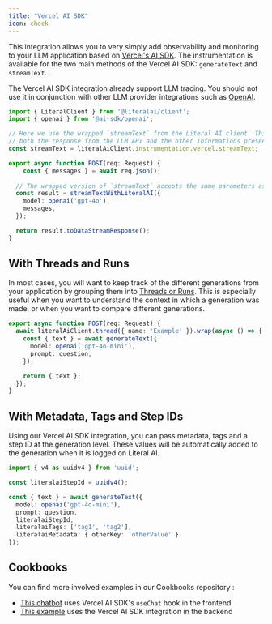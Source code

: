 ```yaml
---
title: "Vercel AI SDK"
icon: check
---
```


This integration allows you to very simply add observability and monitoring to your LLM application based on [Vercel's AI SDK](https://sdk.vercel.ai/docs/introduction). The instrumentation is available for the two main methods of the Vercel AI SDK: `generateText` and `streamText`.

<Tip>The Vercel AI SDK integration already support LLM tracing. You should not use it in conjunction with other LLM provider integrations such as [OpenAI](/integrations/openai).</Tip>

```typescript
import { LiteralClient } from '@literalai/client';
import { openai } from '@ai-sdk/openai';

// Here we use the wrapped `streamText` from the Literal AI client. This will allow us to automatically capture
// both the response from the LLM API and the other informations present in the response (latency, token counts, etc...).
const streamText = literalAiClient.instrumentation.vercel.streamText;

export async function POST(req: Request) {
    const { messages } = await req.json();
  
  // The wrapped version of `streamText` accepts the same parameters as the original function.
  const result = streamTextWithLiteralAI({
    model: openai('gpt-4o'),
    messages,
  });

  return result.toDataStreamResponse();
}
```

## With Threads and Runs

In most cases, you will want to keep track of the different generations from your application by grouping them into [Threads or Runs](/guides/logs). This is especially useful when you want to understand the context in which a generation was made, or when you want to compare different generations.

```typescript TypeScript
export async function POST(req: Request) {
  await literalAiClient.thread({ name: 'Example' }).wrap(async () => {
    const { text } = await generateText({
      model: openai('gpt-4o-mini'),
      prompt: question,
    });

    return { text };
  });
}
```

## With Metadata, Tags and Step IDs

Using our Vercel AI SDK integration, you can pass metadata, tags and a step ID at the generation level.
These values will be automatically added to the generation when it is logged on Literal AI.

```typescript
import { v4 as uuidv4 } from 'uuid';

const literalaiStepId = uuidv4();

const { text } = await generateText({
  model: openai('gpt-4o-mini'),
  prompt: question,
  literalaiStepId,
  literalaiTags: ['tag1', 'tag2'],
  literalaiMetadata: { otherKey: 'otherValue' }
});
```

## Cookbooks

You can find more involved examples in our Cookbooks repository :

* [This chatbot](https://github.com/Chainlit/literalai-cookbooks/blob/main/typescript/nextjs-openai) uses Vercel AI SDK's `useChat` hook in the frontend
* [This example](https://github.com/Chainlit/literalai-cookbooks/blob/main/typescript/vercel-ai-sdk) uses the Vercel AI SDK integration in the backend
